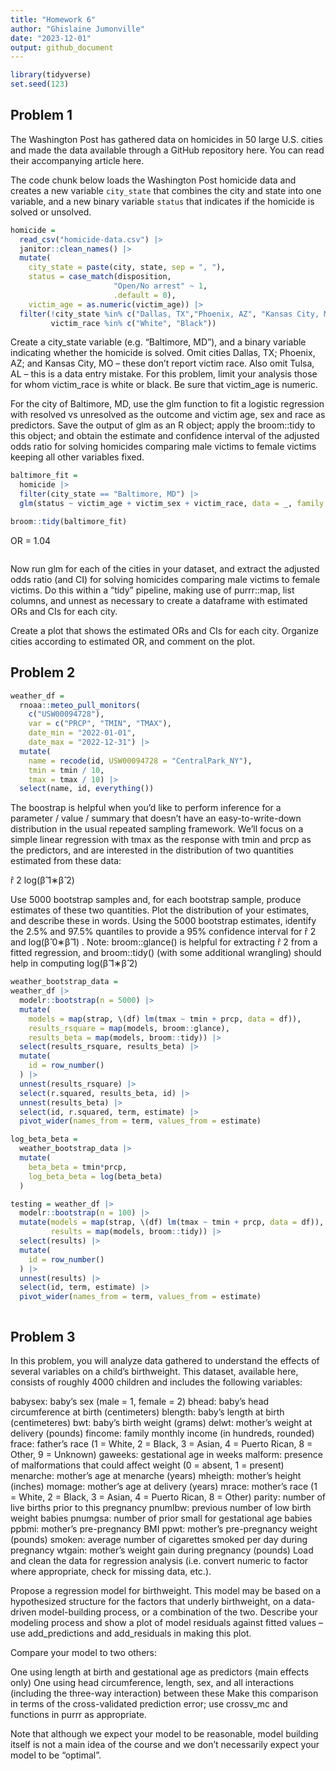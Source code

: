 ```yaml
---
title: "Homework 6"
author: "Ghislaine Jumonville"
date: "2023-12-01"
output: github_document
---
```


```r
library(tidyverse)
set.seed(123)
```


## Problem 1
The Washington Post has gathered data on homicides in 50 large U.S. cities and made the data available through a GitHub repository here. You can read their accompanying article here.

The code chunk below loads the Washington Post homicide data and creates a new variable `city_state` that combines the city and state into one variable, and a new binary variable `status` that indicates if the homicide is solved or unsolved. 
```r
homicide =
  read_csv("homicide-data.csv") |> 
  janitor::clean_names() |> 
  mutate(
    city_state = paste(city, state, sep = ", "),
    status = case_match(disposition,
                       "Open/No arrest" ~ 1,
                       .default = 0),
    victim_age = as.numeric(victim_age)) |> 
  filter(!city_state %in% c("Dallas, TX","Phoenix, AZ", "Kansas City, MO","Tulsa, AL"),
         victim_race %in% c("White", "Black")) 
```


Create a city_state variable (e.g. “Baltimore, MD”), and a binary variable indicating whether the homicide is solved. Omit cities Dallas, TX; Phoenix, AZ; and Kansas City, MO – these don’t report victim race. Also omit Tulsa, AL – this is a data entry mistake. For this problem, limit your analysis those for whom victim_race is white or black. Be sure that victim_age is numeric.

For the city of Baltimore, MD, use the glm function to fit a logistic regression with resolved vs unresolved as the outcome and victim age, sex and race as predictors. Save the output of glm as an R object; apply the broom::tidy to this object; and obtain the estimate and confidence interval of the adjusted odds ratio for solving homicides comparing male victims to female victims keeping all other variables fixed.

```r
baltimore_fit = 
  homicide |> 
  filter(city_state == "Baltimore, MD") |> 
  glm(status ~ victim_age + victim_sex + victim_race, data = _, family = binomial())

broom::tidy(baltimore_fit)
```

OR = 1.04

```r

```

Now run glm for each of the cities in your dataset, and extract the adjusted odds ratio (and CI) for solving homicides comparing male victims to female victims. Do this within a “tidy” pipeline, making use of purrr::map, list columns, and unnest as necessary to create a dataframe with estimated ORs and CIs for each city.

Create a plot that shows the estimated ORs and CIs for each city. Organize cities according to estimated OR, and comment on the plot.

## Problem 2

```r
weather_df = 
  rnoaa::meteo_pull_monitors(
    c("USW00094728"),
    var = c("PRCP", "TMIN", "TMAX"), 
    date_min = "2022-01-01",
    date_max = "2022-12-31") |>
  mutate(
    name = recode(id, USW00094728 = "CentralPark_NY"),
    tmin = tmin / 10,
    tmax = tmax / 10) |>
  select(name, id, everything())
```

The boostrap is helpful when you’d like to perform inference for a parameter / value / summary that doesn’t have an easy-to-write-down distribution in the usual repeated sampling framework. We’ll focus on a simple linear regression with tmax as the response with tmin and prcp as the predictors, and are interested in the distribution of two quantities estimated from these data:

r̂ 2
log(β̂ 1∗β̂ 2)

Use 5000 bootstrap samples and, for each bootstrap sample, produce estimates of these two quantities. Plot the distribution of your estimates, and describe these in words. Using the 5000 bootstrap estimates, identify the 2.5% and 97.5% quantiles to provide a 95% confidence interval for r̂ 2
 and log(β̂ 0∗β̂ 1)
. Note: broom::glance() is helpful for extracting r̂ 2
 from a fitted regression, and broom::tidy() (with some additional wrangling) should help in computing log(β̂ 1∗β̂ 2)

```r
weather_bootstrap_data = 
weather_df |> 
  modelr::bootstrap(n = 5000) |> 
  mutate(
    models = map(strap, \(df) lm(tmax ~ tmin + prcp, data = df)),
    results_rsquare = map(models, broom::glance),
    results_beta = map(models, broom::tidy)) |> 
  select(results_rsquare, results_beta) |> 
  mutate(
    id = row_number()
  ) |> 
  unnest(results_rsquare) |> 
  select(r.squared, results_beta, id) |> 
  unnest(results_beta) |> 
  select(id, r.squared, term, estimate) |> 
  pivot_wider(names_from = term, values_from = estimate)

log_beta_beta =
  weather_bootstrap_data |> 
  mutate(
    beta_beta = tmin*prcp,
    log_beta_beta = log(beta_beta)
  )
```

```r
testing = weather_df |> 
  modelr::bootstrap(n = 100) |> 
  mutate(models = map(strap, \(df) lm(tmax ~ tmin + prcp, data = df)),
         results = map(models, broom::tidy)) |> 
  select(results) |> 
  mutate(
    id = row_number()
  ) |> 
  unnest(results) |> 
  select(id, term, estimate) |> 
  pivot_wider(names_from = term, values_from = estimate)
```


```r

```

## Problem 3
In this problem, you will analyze data gathered to understand the effects of several variables on a child’s birthweight. This dataset, available here, consists of roughly 4000 children and includes the following variables:

babysex: baby’s sex (male = 1, female = 2)
bhead: baby’s head circumference at birth (centimeters)
blength: baby’s length at birth (centimeteres)
bwt: baby’s birth weight (grams)
delwt: mother’s weight at delivery (pounds)
fincome: family monthly income (in hundreds, rounded)
frace: father’s race (1 = White, 2 = Black, 3 = Asian, 4 = Puerto Rican, 8 = Other, 9 = Unknown)
gaweeks: gestational age in weeks
malform: presence of malformations that could affect weight (0 = absent, 1 = present)
menarche: mother’s age at menarche (years)
mheigth: mother’s height (inches)
momage: mother’s age at delivery (years)
mrace: mother’s race (1 = White, 2 = Black, 3 = Asian, 4 = Puerto Rican, 8 = Other)
parity: number of live births prior to this pregnancy
pnumlbw: previous number of low birth weight babies
pnumgsa: number of prior small for gestational age babies
ppbmi: mother’s pre-pregnancy BMI
ppwt: mother’s pre-pregnancy weight (pounds)
smoken: average number of cigarettes smoked per day during pregnancy
wtgain: mother’s weight gain during pregnancy (pounds)
Load and clean the data for regression analysis (i.e. convert numeric to factor where appropriate, check for missing data, etc.).

Propose a regression model for birthweight. This model may be based on a hypothesized structure for the factors that underly birthweight, on a data-driven model-building process, or a combination of the two. Describe your modeling process and show a plot of model residuals against fitted values – use add_predictions and add_residuals in making this plot.

Compare your model to two others:

One using length at birth and gestational age as predictors (main effects only)
One using head circumference, length, sex, and all interactions (including the three-way interaction) between these
Make this comparison in terms of the cross-validated prediction error; use crossv_mc and functions in purrr as appropriate.

Note that although we expect your model to be reasonable, model building itself is not a main idea of the course and we don’t necessarily expect your model to be “optimal”.

